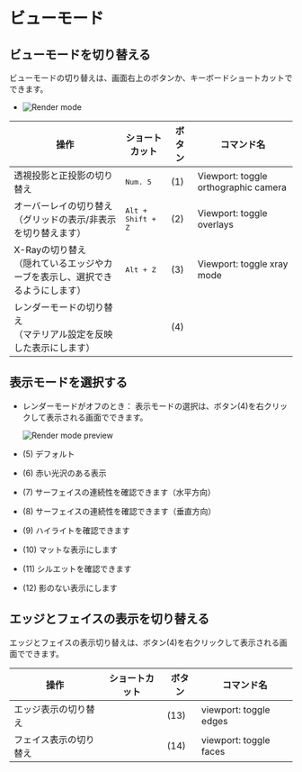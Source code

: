# ビューモード

## ビューモードを切り替える

ビューモードの切り替えは、画面右上のボタンか、キーボードショートカットでできます。

- ![Render mode](/img/render-mode.png)

| 操作                                                                             | ショートカット             | ボタン | コマンド名                           |
| -------------------------------------------------------------------------------- | -------------------------- | ------ | ------------------------------------ |
| 透視投影と正投影の切り替え                                                       | <kbd>Num. 5</kbd>          | (1)    | Viewport: toggle orthographic camera |
| オーバーレイの切り替え<br/>（グリッドの表示/非表示を切り替えます）               | <kbd>Alt + Shift + Z</kbd> | (2)    | Viewport: toggle overlays            |
| X-Rayの切り替え<br/>（隠れているエッジやカーブを表示し、選択できるようにします） | <kbd>Alt + Z</kbd>         | (3)    | Viewport: toggle xray mode           |
| レンダーモードの切り替え<br/>（マテリアル設定を反映した表示にします）            |                            | (4)    |                                      |

## 表示モードを選択する

- レンダーモードがオフのとき： 表示モードの選択は、ボタン(4)を右クリックして表示される画面でできます。

   ![Render mode preview](/img/render-mode-preview.png)

- (5) デフォルト
- (6) 赤い光沢のある表示
- (7) サーフェイスの連続性を確認できます（水平方向）
- (8) サーフェイスの連続性を確認できます（垂直方向）
- (9) ハイライトを確認できます
- (10) マットな表示にします
- (11) シルエットを確認できます
- (12) 影のない表示にします

## エッジとフェイスの表示を切り替える

エッジとフェイスの表示切り替えは、ボタン(4)を右クリックして表示される画面でできます。

| 操作                   | ショートカット | ボタン | コマンド名             |
| ---------------------- | -------------- | ------ | ---------------------- |
| エッジ表示の切り替え   |                | (13)   | viewport: toggle edges |
| フェイス表示の切り替え |                | (14)   | viewport: toggle faces |



